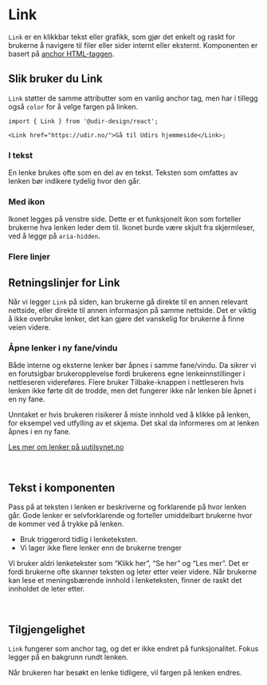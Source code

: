 
<Meta of={LinkStories} />

# Link

`Link` er en klikkbar tekst eller grafikk,
som gjør det enkelt og raskt for brukerne å navigere til filer eller sider internt eller eksternt.
Komponenten er basert på [anchor HTML-taggen](https://developer.mozilla.org/en-US/docs/Web/HTML/Element/a).

<Primary />
<Controls />

## Slik bruker du Link

`Link` støtter de samme attributter som en vanlig anchor tag, men har i tillegg også `color` for å velge fargen på linken.

```tsx
import { Link } from '@udir-design/react';

<Link href="https://udir.no/">Gå til Udirs hjemmeside</Link>;
```

### I tekst

En lenke brukes ofte som en del av en tekst. Teksten som omfattes av lenken bør indikere tydelig hvor den går.

<Canvas of={LinkStories.InText} />

### Med ikon

Ikonet legges på venstre side. Dette er et funksjonelt ikon som forteller brukerne hva lenken leder dem til.
Ikonet burde være skjult fra skjermleser, ved å legge på `aria-hidden`.

<Canvas of={LinkStories.WithIcon} />

### Flere linjer

<Canvas of={LinkStories.LongLink} />

## Retningslinjer for Link

Når vi legger `Link` på siden, kan brukerne gå direkte til en annen relevant nettside,
eller direkte til annen informasjon på samme nettside. Det er viktig å ikke overbruke lenker,
det kan gjøre det vanskelig for brukerne å finne veien videre.

### Åpne lenker i ny fane/vindu

Både interne og eksterne lenker bør åpnes i samme fane/vindu. Da sikrer vi en forutsigbar brukeropplevelse fordi brukerens egne lenkeinnstillinger i nettleseren videreføres. Flere bruker Tilbake-knappen i nettleseren hvis lenken ikke førte dit de trodde, men det fungerer ikke når lenken ble åpnet i en ny fane.

Unntaket er hvis brukeren risikerer å miste innhold ved å klikke på lenken, for eksempel ved utfylling av et skjema. Det skal da informeres om at lenken åpnes i en ny fane.

[Les mer om lenker på uutilsynet.no](https://www.uutilsynet.no/veiledning/lenker/214)

<br />

## Tekst i komponenten

Pass på at teksten i lenken er beskriverne og forklarende på hvor lenken går.
Gode lenker er selvforklarende og forteller umiddelbart brukerne hvor de kommer ved å trykke på lenken.

- Bruk triggerord tidlig i lenketeksten.
- Vi lager ikke flere lenker enn de brukerne trenger

Vi bruker aldri lenketekster som “Klikk her”, “Se her” og “Les mer”. Det er fordi brukerne ofte skanner teksten og leter etter veier videre.
Når brukerne kan lese et meningsbærende innhold i lenketeksten, finner de raskt det innholdet de leter etter.

<br />

## Tilgjengelighet

`Link` fungerer som anchor tag, og det er ikke endret på funksjonalitet.
Fokus legger på en bakgrunn rundt lenken.

Når brukeren har besøkt en lenke tidligere, vil fargen på lenken endres.
